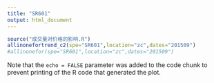 ```yaml
---
title: "SR601"
output: html_document
---
```


```r
source("成交量对价格的影响.R")
allinonefortrend_c2(spe="SR601",location="zc",dates="201509")
#allinonefor(spe="SR601",location="zc",dates="201509")
```

Note that the `echo = FALSE` parameter was added to the code chunk to prevent printing of the R code that generated the plot.

